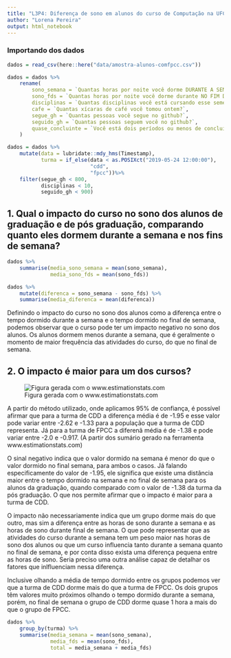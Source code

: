 ```yaml
---
title: "L3P4: Diferença de sono em alunos do curso de Computação na UFCG"
author: "Lorena Pereira"
output: html_notebook
---
```


### Importando dos dados
```r
dados = read_csv(here::here("data/amostra-alunos-comfpcc.csv"))

dados = dados %>%
    rename(
        sono_semana = `Quantas horas por noite você dorme DURANTE A SEMANA em média?`,
        sono_fds = `Quantas horas por noite você dorme durante NO FIM DE SEMANA em média?`,
        disciplinas = `Quantas disciplinas você está cursando esse semestre?`,
        cafe = `Quantas xícaras de café você tomou ontem?`,
        segue_gh = `Quantas pessoas você segue no github?`,
        seguido_gh = `Quantas pessoas seguem você no github?`,
        quase_concluinte = `Você está dois períodos ou menos de concluir?`
    )

dados = dados %>% 
    mutate(data = lubridate::mdy_hms(Timestamp),
           turma = if_else(data < as.POSIXct("2019-05-24 12:00:00"), 
                           "cdd", 
                           "fpcc"))%>% 
    filter(segue_gh < 800, 
           disciplinas < 10,
           seguido_gh < 900)

```

## 1. Qual o impacto do curso no sono dos alunos de graduação e de pós graduação, comparando quanto eles dormem durante a semana e nos fins de semana?

```r

dados %>%
    summarise(media_sono_semana = mean(sono_semana),
              media_sono_fds = mean(sono_fds))

```

```r
dados %>%
    mutate(diferenca = sono_semana - sono_fds) %>%
    summarise(media_diferenca = mean(diferenca))
```
Definindo o impacto do curso no sono dos alunos como a diferença entre o tempo dormido durante a semana e o tempo dormido no final de semana, podemos observar que o curso pode ter um impacto negativo no sono dos alunos. Os alunos dormem menos durante a semana, que é geralmente o momento de maior frequência das atividades do curso, do que no final de semana.


## 2. O impacto é maior para um dos cursos?

![Figura gerada com o www.estimationstats.com](fig.png)

A partir do método utilizado, onde aplicamos 95% de confiança, é possível afirmar que para a turma de CDD a diferença média é de -1.95 e esse valor pode variar entre -2.62 e -1.33 para a população que a turma de CDD representa. 
Já para a turma de FPCC a diferenã média é de -1.38 e pode variar entre -2.0 e -0.917. (A partir dos sumário gerado na ferramenta www.estimationstats.com)

O sinal negativo indica que o valor dormido na semana é menor do que o valor dormido no final semana, para ambos o casos.
Já falando especificamente do valor de -1.95, ele significa que existe uma distância maior entre o tempo dormido na semana e no final de semana para os alunos da graduação, quando comparado com o valor de -1.38 da turma da pós graduação. O que nos permite afirmar que o impacto é maior para a turma de CDD.

O impacto não necessariamente indica que um grupo dorme mais do que outro, mas sim a diferença entre as horas de sono durante a semana e as horas de sono durante final de semana. O que pode representar que as atividades do curso durante a semana tem um peso maior nas horas de sono dos alunos ou que um curso influencia tanto durante a semana quanto no final de semana, e por conta disso exista uma diferença pequena entre as horas de sono. Seria preciso uma outra análise capaz de detalhar os fatores que inlfluenciam nessa diferença.

Inclusive olhando a média de tempo dormido entre os grupos podemos ver que a turma de CDD dorme mais do que a turma de FPCC. Os dois grupos têm valores muito próximos olhando o tempo dormido durante a semana, porém, no final de semana o grupo de CDD dorme quase 1 hora a mais do que o grupo de FPCC.

```r

dados %>%
    group_by(turma) %>%
    summarise(media_semana = mean(sono_semana),
              media_fds = mean(sono_fds),
              total = media_semana + media_fds)

```
